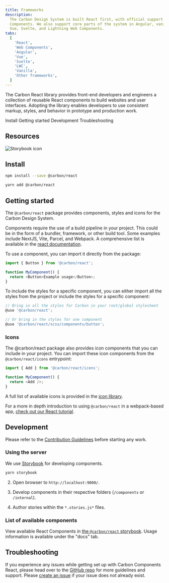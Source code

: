 ```yaml
---
title: Frameworks
description:
  The Carbon Design System is built React first, with official support for Web
  Components. We also support core parts of the system in Angular, vanilla JS,
  Vue, Svelte, and Lightning Web Components.
tabs:
  [
    'React',
    'Web Components',
    'Angular',
    'Vue',
    'Svelte',
    'LWC',
    'Vanilla',
    'Other frameworks',
  ]
---
```


<PageDescription>

The Carbon React library provides front-end developers and engineers a
collection of reusable React components to build websites and user interfaces.
Adopting the library enables developers to use consistent markup, styles, and
behavior in prototype and production work.

</PageDescription>

<AnchorLinks>

<AnchorLink>Install</AnchorLink>
<AnchorLink>Getting started</AnchorLink>
<AnchorLink>Development</AnchorLink>
<AnchorLink>Troubleshooting</AnchorLink>

</AnchorLinks>

## Resources

<Row className="resource-card-group">
<Column colLg={4} colMd={4} noGutterSm>
  <ResourceCard
    subTitle="Carbon React"
    href="https://react.carbondesignsystem.com"
    >

![Storybook icon](images/storybook.svg)

  </ResourceCard>
</Column>
    <Column colMd={4} colLg={4} noGutterSm>
    <ResourceCard
      subTitle="Try React components with Stackblitz"
      href="https://stackblitz.com/github/carbon-design-system/carbon/tree/main/examples/vite">
      <MdxIcon name="stackblitz" />
    </ResourceCard>
  </Column>
</Row>

## Install

<Title> Using npm: </Title>

```bash
npm install --save @carbon/react
```

<Title>
  If you prefer <a href="https://yarnpkg.com">Yarn</a>:
</Title>

```bash
yarn add @carbon/react
```

## Getting started

The `@carbon/react` package provides components, styles and icons for the Carbon
Design System.

Components require the use of a build pipeline in your project. This could be in
the form of a bundler, framework, or other build tool. Some examples include
NextJS, Vite, Parcel, and Webpack. A comprehensive list is available in the
[react documentation](https://react.dev/learn/start-a-new-react-project).

To use a component, you can import it directly from the package:

```js
import { Button } from '@carbon/react';

function MyComponent() {
  return <Button>Example usage</Button>;
}
```

To include the styles for a specific component, you can either import all the
styles from the project or include the styles for a specific component:

```js
// Bring in all the styles for Carbon in your root/global stylesheet
@use '@carbon/react';

// Or bring in the styles for one component
@use '@carbon/react/scss/components/button';
```

### Icons

The @carbon/react package also provides icon components that you can include in
your project. You can import these icon components from the
`@carbon/react/icons` entrypoint:

```js
import { Add } from '@carbon/react/icons';

function MyComponent() {
  return <Add />;
}
```

A full list of available icons is provided in the
[icon library](/guidelines/icons/library/).

For a more in depth introduction to using `@carbon/react` in a webpack-based
app, [check out our React tutorial](/developing/react-tutorial/overview/).

## Development

Please refer to the
[Contribution Guidelines](https://github.com/carbon-design-system/carbon/blob/v10/.github/CONTRIBUTING.md)
before starting any work.

### Using the server

We use [Storybook](https://github.com/storybookjs/storybook) for developing
components.

<Title> Start the server: </Title>

```bash
yarn storybook
```

2.  Open browser to `http://localhost:9000/`.

3.  Develop components in their respective folders (`/components` or
    `/internal`).

4.  Author stories within the `*.stories.js*` files.

### List of available components

View available React Components in
[the `@carbon/react` storybook](http://react.carbondesignsystem.com). Usage
information is available under the "docs" tab.

## Troubleshooting

If you experience any issues while getting set up with Carbon Components React,
please head over to the
[GitHub repo](https://github.com/carbon-design-system/carbon/tree/v10/packages/react)
for more guidelines and support. Please
[create an issue](https://github.com/carbon-design-system/carbon/issues) if your
issue does not already exist.
